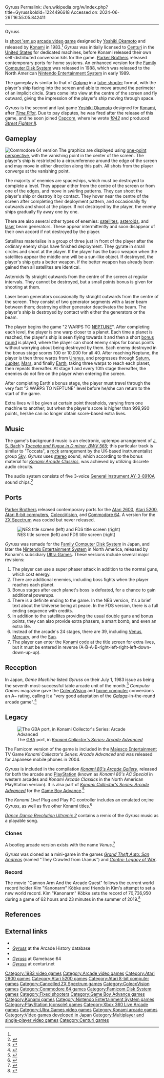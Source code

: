 Gyruss
Permalink: //en.wikipedia.org/w/index.php?title=Gyruss&oldid=1224496618
Accessed on: 2024-06-26T16:55:05.842411



------
Gyruss
{{short description|1983 video game}}
{{Infobox video game
|title = Gyruss
|image = Gyruss arcadeflyer.png
|caption = European arcade flyer
|developer = [[Konami]]
|publisher = {{vgrelease|WW|[[Konami]]|NA|Centuri (arcade)|NA|[[Parker Brothers]] (ports)|NA|[[Ultra Games]] (NES)}}
|designer = [[Yoshiki Okamoto]]<ref name="giantlist"/>
|artist = Hideki Ooyama
|programmer = Toshio Arima
|composer = '''Arcade'''<br>Masahiro Inoue<br>'''Famicom/NES'''<br>Atsushi Fujio<br>Yuichi Sakakura<br>Harumi Ueko<ref>{{Cite web|url=http://www.vgmpf.com/Wiki/index.php?title=File:Gyruss_-_FDS_-_Credits.png|title=File:Gyruss - FDS - Credits.png - Video Game Music Preservation Foundation Wiki|website=www.vgmpf.com}}</ref>
|release = {{collapsible list |title=March 1983 |'''Arcade''' {{vgrelease|NA|March 1983<ref name="Akagi">{{cite book |last1=Akagi |first1=Masumi |title=アーケードTVゲームリスト国内•海外編(1971-2005) |trans-title=Arcade TV Game List: Domestic • Overseas Edition (1971-2005) |date=13 October 2006 |publisher=Amusement News Agency |language=ja |location=Japan |isbn=978-4990251215 |pages=27, 113, 121 |url=https://archive.org/details/ArcadeGameList1971-2005/page/n28}}</ref>|JP|June 1983<ref name="Akagi"/>|WW|1983}} '''Atari 2600''', '''Atari 5200''', '''ColecoVision''', '''Atari 8-bit''', '''C64'''
{{vgrelease|WW|1984}}'''Famicom Disk System'''{{vgrelease|JP|November 18, 1988}}'''NES'''{{vgrelease|NA|February 1989}}<ref>{{cite web | author=Nintendo staff | title=NES Games | url=https://www.nintendo.com/consumer/gameslist/manuals/nes_games.pdf | archive-url=https://web.archive.org/web/20101221005931/http://www.nintendo.com/consumer/gameslist/manuals/nes_games.pdf | publisher=[[Nintendo]] | archive-date=December 21, 2010 | access-date=September 24, 2011}}</ref><br />'''PlayStation'''{{vgrelease|WW|1999}}'''Game Boy Advance'''{{vgrelease|WW|2002}}'''Mobile phones'''{{vgrelease|JP|2004<ref>{{Cite web|url=https://www.konami.com/games/jp/ja/|title=KONAMI コナミ商品・サービス情報サイト|website=KONAMI コナミ商品・サービス情報サイト}}</ref>}}}}
|genre = [[Shoot 'em up]]
|modes = [[Single-player]], [[multiplayer]]
|platforms = [[Arcade video game|Arcade]], [[Atari 2600]], [[Atari 5200]], [[Atari 8-bit]], [[ColecoVision]], [[Commodore 64]], [[Nintendo Entertainment System|NES]], [[Famicom Disk System]], [[PlayStation]], [[Game Boy Advance]], [[Mobile phone]]
}}

{{nihongo|'''''Gyruss'''''|ジャイラス|Jairasu}} is [[shoot 'em up]] [[arcade video game]] designed by [[Yoshiki Okamoto]] and released by [[Konami]] in 1983.<ref name="giantlist"/> ''Gyruss'' was initially licensed to [[Centuri]] in the [[United States]] for dedicated machines, before Konami released their own self-distributed conversion kits for the game. [[Parker Brothers]] released contemporary ports for home systems. An enhanced version for the [[Family Computer Disk System]] was released in 1988, which was released to the North American [[Nintendo Entertainment System]] in early 1989.

The gameplay is similar to that of ''[[Galaga]]'' in a [[tube shooter]] format, with the player's ship facing into the screen and able to move around the perimeter of an implicit circle. Stars come into view at the centre of the screen and fly outward, giving the impression of the player's ship moving through space.

''Gyruss'' is the second and last game [[Yoshiki Okamoto]] designed for [[Konami]], after ''[[Time Pilot]]''. Due to pay disputes, he was fired after the release of this game, and he soon joined [[Capcom]], where he wrote ''[[1942 (video game)|1942]]'' and produced ''[[Street Fighter II]]''.

==Gameplay==
[[File:Gyruss Screenshot.png|thumb|left|Commodore 64 version]]
The graphics are displayed using [[Perspective (graphical)#One-point perspective|one-point perspective]], with the vanishing point in the center of the screen. The player's ship is restricted to a circumference around the edge of the screen and may move in either direction along this path. All shots from the player converge at the vanishing point.

The majority of enemies are spaceships, which must be destroyed to complete a level. They appear either from the centre of the screen or from one of the edges, and move in swirling patterns. They can shoot the player's ship or destroy it by contact. They hover near the centre of the screen after completing their deployment pattern, and occasionally fly outwards and shoot at the player. If not destroyed by the player, the enemy ships gradually fly away one by one.

There are also several other types of enemies: [[satellite]]s, [[asteroid]]s, and [[laser]] beam generators. These appear intermittently and soon disappear of their own accord if not destroyed by the player.

Satellites materialise in a group of three just in front of the player after the ordinary enemy ships have finished deployment. They gyrate in small circles and shoot at the player. If the player has the basic weapon when the satellites appear the middle one will be a sun-like object. If destroyed, the player's ship gets a better weapon. If the better weapon has already been gained then all satellites are identical.

Asteroids fly straight outwards from the centre of the screen at regular intervals. They cannot be destroyed, but a small points bonus is given for shooting at them.

Laser beam generators occasionally fly straight outwards from the centre of the screen. They consist of two generator segments with a laser beam between them; destroying either generator deactivates the beam. The player's ship is destroyed by contact with either the generators or the beam.

The player begins the game "2 WARPS TO [[Neptune|NEPTUNE]]". After completing each level, the player is one warp closer to a planet. Each time a planet is reached, the player's ship is seen flying towards it and then a short [[bonus stage|bonus round]] is played, where the player can shoot enemy ships for bonus points without worrying about being destroyed by them. Each enemy destroyed in the bonus stage scores 100 or 10,000 for all 40. After reaching Neptune, the player is then three warps from [[Uranus]], and progresses through [[Saturn]], [[Jupiter]], [[Mars]], and finally [[Earth]], taking three warps to reach each planet, then repeats thereafter. At stage 1 and every 10th stage thereafter, the enemies do not fire on the player when entering the screen.

After completing Earth's bonus stage, the player must travel through the very fast "3 WARPS TO NEPTUNE" level before he/she can return to the start of the game.

Extra lives will be given at certain point thresholds, varying from one machine to another; but when the player's score is higher than 999,990 points, he/she can no longer obtain score-based extra lives.

==Music==
The game's background music is an electronic, uptempo arrangement of [[Johann Sebastian Bach|J. S. Bach]]'s ''[[Toccata and Fugue in D minor, BWV 565]]''; this particular track is similar to "Toccata", a [[rock and roll|rock]] arrangement by the UK-based instrumentalist group [[Sky (English/Australian band)|Sky]]. ''Gyruss'' uses [[Stereophonic sound|stereo]] sound, which according to the bonus material for ''[[Konami 80's Arcade Gallery|Konami Arcade Classics]]'', was achieved by utilizing discrete audio circuits.

The audio system consists of five 3-voice [[General_Instrument_AY-3-8910|General Instrument AY-3-8910A]] sound chips.<ref>{{cite web |title=Gyruss |url=https://www.arcade-history.com/?page=detail&id=1063 |website=Arcade History}}</ref>

==Ports==
[[Parker Brothers]] released contemporary ports for the [[Atari 2600]], [[Atari 5200]], [[Atari 8-bit computers]], [[ColecoVision]], and [[Commodore 64]]. A version for the [[ZX Spectrum]] was coded but never released.

[[Image:Gyruss Title NES.PNG|thumb|right|NES title screen (left) and FDS title screen (right)]]

''Gyruss'' was remade for the [[Family Computer Disk System]] in Japan, and later the [[Nintendo Entertainment System]] in North America, released by Konami's subsidiary [[Ultra Games]]. These versions include several major revisions:

# The player can use a super phaser attack in addition to the normal guns, which cost energy.
# There are additional enemies, including boss fights when the player reaches each planet.
# Bonus stages after each planet's boss is defeated, for a chance to gain additional powerups.
# There is a definite ending to the game. In the NES version, it's a brief text about the Universe being at peace. In the FDS version, there is a full ending sequence with credits.
# In addition to the satellites providing the usual double guns and bonus points, they can also provide extra phasers, a smart bomb, and even an extra life.
# Instead of the arcade's 24 stages, there are 39, including [[Venus]], [[Mercury (planet)|Mercury]], and the [[Sun]].
# The player can enter the [[Konami code]] at the title screen for extra lives, but it must be entered in reverse (A-B-A-B-right-left-right-left-down-down-up-up).

== Reception ==
In Japan, ''Game Machine'' listed ''Gyruss'' on their July 1, 1983 issue as being the seventh most-successful table arcade unit of the month.<ref>{{cite magazine|title=Game Machine's Best Hit Games 25 - テーブル型TVゲーム機 (Table Videos)|magazine=[[:ja:ゲームマシン|Game Machine]]|issue=215|publisher=[[:ja:アミューズメント通信社|Amusement Press, Inc.]]|date=1 July 1983|page=29|lang=ja}}</ref> ''Computer Games'' magazine gave the [[ColecoVision]] and [[home computer]] conversions an A− rating, calling it a "very good adaptation of the ''[[Galaga]]''-in-the-round arcade game".<ref name="CG1985">{{cite magazine |title=1985 Software Buyer's Guide |magazine=Computer Games |date=February 1985 |volume=3 |issue=5 |publisher=Carnegie Publications |location=United States |pages=11–8, 51–8 |url=https://archive.org/details/Computer_Games_Vol_3_No_5_1985-02_Carnegie_Publications_US/page/n13/mode/2up}}</ref>

==Legacy==
[[Image:GyrussGBA.PNG|thumb|right|The [[Game Boy Advance|GBA]] port, in ''[[Konami Collector's Series: Arcade Advanced]]'']]

The Famicom version of the game is included in the [[Majesco Entertainment]] TV Game ''Konami Collector's Series: Arcade Advanced'' and was released for Japanese mobile phones in 2004.

''Gyruss'' is included in the compilation ''[[Konami 80's Arcade Gallery]]'', released for both the arcade and [[PlayStation (console)|PlayStation]] (known as ''Konami 80's AC Special'' in western arcades and ''Konami Arcade Classics'' in the North American PlayStation version). It is also part of ''[[Konami Collector's Series: Arcade Advanced]]'' for the [[Game Boy Advance]].<ref name="IGN">{{cite web |last=Harris |first=Craig |title=Arcade Advanced |url=https://www.ign.com/articles/2002/03/26/arcade-advanced |website=[[IGN]] |date=March 26, 2002 |access-date=March 21, 2022}}</ref>

The ''Konami Live!'' Plug and Play PC controller includes an emulated on;ine ''Gyruss'', as well as five other Konami titles.<ref>{{Cite web|url=https://www.gamesindustry.biz/konami-plugs-into-fun-with-konamir-live-online-game-controllers|title=Konami Plugs Into Fun With Konami(R) Live! Online Game Controllers|date=December 8, 2006|website=GamesIndustry.biz}}</ref>

''[[Dance Dance Revolution Ultramix 2]]'' contains a remix of the ''Gyruss'' music as a playable song.

===Clones===
A bootleg arcade version exists with the name ''Venus''.<ref>{{cite web |title=Venus |url=https://www.arcade-history.com/?n=venus&page=detail&id=3061 |website=Arcade History}}</ref>

''Gyruss'' was cloned as a mini-game in the games ''[[Grand Theft Auto: San Andreas]]'' (named "They Crawled from Uranus") and ''[[Contra: Legacy of War]]''.

===Record===
The movie "Cannon Arm And the Arcade Quest" follows the current world record holder Kim "Kanonarm" Köbke and friends in Kim's attempt to set a new world record. Kim "Kanonarm" Köbke sets the record of 70,736,950 during a game of 62 hours and 23 minutes in the summer of 2019.<ref>{{cite web |title=Gyruss |url=https://www.twingalaxies.com/scores.php?player=69787 |author=Twin Galaxies |access-date=September 11, 2020}}</ref>

==References==
{{reflist|refs=
<ref name="giantlist">{{cite web|title=The Giant List of Classic Game Programmers|url=https://dadgum.com/giantlist/|last1=Hague|first1=James}}</ref>
}}

==External links==
* {{KLOV game|id=8060}}
* [http://www.arcade-history.com/?page=detail&id=1063 ''Gyruss''] at the Arcade History database
* {{atarimania|id=2361}}
* [http://gamebase64.com/game.php?id=3370&d=18&h=0 ''Gyruss''] at Gamebase 64
* [http://www.centuri.net/gyruss.htm ''Gyruss''] at centuri.net

[[Category:1983 video games]]
[[Category:Arcade video games]]
[[Category:Atari 2600 games]]
[[Category:Atari 5200 games]]
[[Category:Atari 8-bit computer games]]
[[Category:Cancelled ZX Spectrum games]]
[[Category:ColecoVision games]]
[[Category:Commodore 64 games]]
[[Category:Famicom Disk System games]]
[[Category:Fixed shooters]]
[[Category:Game Boy Advance games]]
[[Category:Konami games]]
[[Category:Nintendo Entertainment System games]]
[[Category:PlayStation (console) games]]
[[Category:Xbox 360 Live Arcade games]]
[[Category:Ultra Games video games]]
[[Category:Konami arcade games]]
[[Category:Video games developed in Japan]]
[[Category:Multiplayer and single-player video games]]
[[Category:Centuri games]]